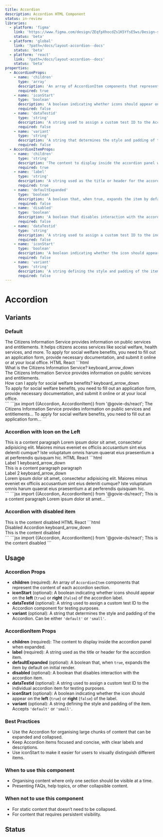 ```yaml
---
title: Accordion
description: Accordion HTML Component
status: in-review
libraries:
  - platform: 'figma'
    link: 'https://www.figma.com/design/ZEqfpXhocdZs1K5YfsE5ws/Design-system?node-id=4500-3185'
    status: 'beta'
  - platform: 'global'
    link: '?path=/docs/layout-accordion--docs'
    status: 'beta'
  - platform: 'react'
    link: '?path=/docs/layout-accordion--docs'
    status: 'beta'
properties:
  - AccordionProps:
    - name: 'children'
      type: 'array'
      description: 'An array of AccordionItem components that represent the content of each accordion section.'
      required: true
    - name: 'iconStart'
      type: 'boolean'
      description: 'A boolean indicating whether icons should appear on the left (true) or right (false) of the accordion label.'
      required: false
    - name: 'dataTestid'
      type: 'string'
      description: 'A string used to assign a custom test ID to the Accordion component for testing purposes.'
      required: false
    - name: 'variant'
      type: 'string'
      description: 'A string that determines the style and padding of the Accordion. Can be either default or small.'
      required: false
  - AccordionItemProps:
    - name: 'children'
      type: 'string'
      description: 'The content to display inside the accordion panel when expanded.'
      required: true
    - name: 'label' 
      type: 'string'
      description: 'A string used as the title or header for the accordion item.'
      required: true
    - name: 'defaultExpanded' 
      type: 'boolean'
      description: 'A boolean that, when true, expands the item by default on initial render.'
      required: false
    - name: 'disabled'
      type: 'boolean'
      description: 'A boolean that disables interaction with the accordion item.'
      required: false
    - name: 'dataTestid'
      type: 'string'
      description: 'A string used to assign a custom test ID to the individual accordion item for testing purposes.'
      required: false
    - name: 'iconStart'
      type: 'boolean'
      description: 'A boolean indicating whether the icon should appear on the left (true) or right (false) of the label.'
      required: false
    - name: 'variant'
      type: 'string'
      description: 'A string defining the style and padding of the item. Accepts default or small.'
      required: false
---
```


# Accordion

## Variants

### Default

<ComponentContainer>
  <Accordion>
    <AccordionItem label="What is the Citizens Information Service?">
      The Citizens Information Service provides information on public services
      and entitlements. It helps citizens access services like social welfare,
      health services, and more.
    </AccordionItem>
    <AccordionItem label="How can I apply for social welfare benefits?">
      To apply for social welfare benefits, you need to fill out an application
      form, provide necessary documentation, and submit it online or at your
      local office.
    </AccordionItem>
  </Accordion>
</ComponentContainer>

<Tabs id="tab1">
  <TabList>
    <TabItem value="tab11" checked>HTML</TabItem>
    <TabItem value="tab12">React</TabItem>
  </TabList>
  <TabPanel value="tab11">
  ```html
  <div data-module="gieds-accordion" role="region">
    <div class="gi-border-t gi-border-b">
      <div data-disabled="false" data-icon-start="false" data-default-expanded="false" role="group" class="gi-accordion" tabindex="0">
        <div id="accordion-header-0" class="gi-accordion-header gi-px-2 gi-py-4 gi-text-md gi-font-bold">What is the Citizens Information Service? <span class="material-symbols-outlined gi-text-[24px] gi-block" role="alert" style="font-variation-settings: &quot;FILL&quot; 0, &quot;wght&quot; 400, &quot;GRAD&quot; 0, &quot;opsz&quot; 24;">keyboard_arrow_down</span>
        </div>
      </div>
      <div class="gi-px-2 gi-pb-4 gi-pt-2 gi-font-normal gi-hidden gi-text-md" id="accordion-panel-0" role="region">The Citizens Information Service provides information on public services and entitlements.</div>
    </div>
    <div class="gi-border-t">
      <div data-disabled="false" data-icon-start="false" data-default-expanded="false" role="group" class="gi-accordion" tabindex="0">
        <div id="accordion-header-1" class="gi-accordion-header gi-px-2 gi-py-4 gi-text-md gi-font-bold">How can I apply for social welfare benefits? <span class="material-symbols-outlined gi-text-[24px] gi-block" role="alert" style="font-variation-settings: &quot;FILL&quot; 0, &quot;wght&quot; 400, &quot;GRAD&quot; 0, &quot;opsz&quot; 24;">keyboard_arrow_down</span>
        </div>
      </div>
      <div class="gi-px-2 gi-pb-4 gi-pt-2 gi-font-normal gi-hidden gi-text-md" id="accordion-panel-1" role="region">To apply for social welfare benefits, you need to fill out an application form, provide necessary documentation, and submit it online or at your local office.</div>
    </div>
  </div>  
  ```
  </TabPanel>
  <TabPanel value="tab12">
  ```jsx
    import {(Accordion, AccordionItem)} from '@govie-ds/react';
    <Accordion>
      <AccordionItem label="What is the Citizens Information Service?">
            The Citizens Information Service provides information on public
            services and entitlements...
      </AccordionItem>
      <AccordionItem label="How can I apply for social welfare benefits?">
            To apply for social welfare benefits, you need to fill out an
            application form...
      </AccordionItem>
    </Accordion>
    ```
  </TabPanel>
</Tabs>

### Accordion with Icon on the Left

<ComponentContainer>
  <Accordion iconStart>
    <AccordionItem label="Label1">This is a content paragraph</AccordionItem>
    <AccordionItem label="Label2">
      Lorem ipsum dolor sit amet, consectetur adipisicing elit. Maiores minus
      eveniet ex officiis accusantium sint eius deleniti cumque? Iste voluptatum
      omnis harum quaerat eius praesentium a at perferendis quisquam hic.
    </AccordionItem>
  </Accordion>
</ComponentContainer>

<Tabs id="tab2">
  <TabList>
    <TabItem value="tab21" checked>
      HTML
    </TabItem>
    <TabItem  value="tab22">
      React
    </TabItem>
  </TabList>
  <TabPanel value="tab21">
  ```html
  <div data-module="gieds-accordion" role="region">
    <div class="gi-border-t gi-border-b">
      <div data-disabled="false" data-icon-start="true" data-default-expanded="false" role="group" class="gi-accordion" tabindex="0">
        <div id="accordion-header-0" class="gi-accordion-header gi-px-2 gi-py-4 gi-text-md gi-font-bold">Label 1 <span class="material-symbols-outlined gi-text-[24px] gi-block" role="alert" style="font-variation-settings: &quot;FILL&quot; 0, &quot;wght&quot; 400, &quot;GRAD&quot; 0, &quot;opsz&quot; 24;">keyboard_arrow_down</span>
        </div>
      </div>
      <div class="gi-px-2 gi-pb-4 gi-pt-2 gi-font-normal gi-hidden gi-text-md" id="accordion-panel-0" role="region">This is a content paragraph paragraph</div>
    </div>
    <div class="gi-border-t">
      <div data-disabled="false" data-icon-start="true" data-default-expanded="false" role="group" class="gi-accordion" tabindex="0">
        <div id="accordion-header-1" class="gi-accordion-header gi-px-2 gi-py-4 gi-text-md gi-font-bold">Label 2 <span class="material-symbols-outlined gi-text-[24px] gi-block" role="alert" style="font-variation-settings: &quot;FILL&quot; 0, &quot;wght&quot; 400, &quot;GRAD&quot; 0, &quot;opsz&quot; 24;">keyboard_arrow_down</span>
        </div>
      </div>
      <div class="gi-px-2 gi-pb-4 gi-pt-2 gi-font-normal gi-hidden gi-text-md" id="accordion-panel-1" role="region">Lorem ipsum dolor sit amet, consectetur adipisicing elit. Maiores minus eveniet ex officiis accusantium sint eius deleniti cumque? Iste voluptatum omnis harum quaerat eius praesentium a at perferendis quisquam hic.</div>
    </div>
  </div>
  ```
  </TabPanel>
  <TabPanel value="tab22">
    ```jsx
     import {(Accordion, AccordionItem)} from '@govie-ds/react';
    <Accordion iconStart={true}>
      <AccordionItem label="Label1">This is a content paragraph
      </AccordionItem>
      <AccordionItem label="Label2">Lorem ipsum dolor sit amet...
      </AccordionItem>
    </Accordion>
    ```
  </TabPanel>
</Tabs>

### Accordion with disabled item

<ComponentContainer>
  <Accordion>
    <AccordionItem disabled label="Disabled Accordion">
      This is the content disabled
    </AccordionItem>
  </Accordion>
</ComponentContainer>

<Tabs id="tab3">
  <TabList>
    <TabItem value="tab31" checked>
      HTML
    </TabItem>
    <TabItem value="tab32">
      React
    </TabItem>
  </TabList>
  <TabPanel value="tab31">
    ```html
    <div data-module="gieds-accordion" role="region">
      <div class="gi-border-t">
        <div data-disabled="true" data-icon-start="true" data-default-expanded="false" role="group" class="gi-accordion" tabindex="0">
          <div id="accordion-header-3" class="gi-accordion-header gi-px-2 gi-py-4 gi-text-md gi-font-bold">Disabled Accordion <span class="material-symbols-outlined gi-text-[24px] gi-block" role="alert" style="font-variation-settings: &quot;FILL&quot; 0, &quot;wght&quot; 400, &quot;GRAD&quot; 0, &quot;opsz&quot; 24;">keyboard_arrow_down</span>
          </div>
        </div>
        <div class="gi-px-2 gi-pb-4 gi-pt-2 gi-font-normal gi-hidden gi-text-md" id="accordion-panel-3" role="region">
          This is the content disabled
        </div>
      </div>
    </div>
    ```
    </TabPanel>
  <TabPanel value="tab32">
  ```jsx
   import {(Accordion, AccordionItem)} from '@govie-ds/react';
  <Accordion>
    <AccordionItem disabled label="Disabled Accordion">
        This is the content disabled
    </AccordionItem>
  </Accordion>
  ```
</TabPanel>
</Tabs>

## Usage

### Accordion Props

- **children** (required): An array of `AccordionItem` components that represent the content of each accordion section.
- **iconStart** (optional): A boolean indicating whether icons should appear on the **left** (`true`) or **right** (`false`) of the accordion label.
- **dataTestid** (optional): A string used to assign a custom test ID to the Accordion component for testing purposes.
- **variant** (optional): A string that determines the style and padding of the Accordion. Can be either `'default'` or `'small'`.

### AccordionItem Props

- **children** (required): The content to display inside the accordion panel when expanded.
- **label** (required): A string used as the title or header for the accordion item.
- **defaultExpanded** (optional): A boolean that, when `true`, expands the item by default on initial render.
- **disabled** (optional): A boolean that disables interaction with the accordion item.
- **dataTestid** (optional): A string used to assign a custom test ID to the individual accordion item for testing purposes.
- **iconStart** (optional): A boolean indicating whether the icon should appear on the **left** (`true`) or **right** (`false`) of the label.
- **variant** (optional): A string defining the style and padding of the item. Accepts `'default'` or `'small'`.

### Best Practices

- Use the Accordion for organising large chunks of content that can be expanded and collapsed.
- Keep Accordion items focused and concise, with clear labels and descriptions.
- Use iconStart to make it easier for users to visually distinguish different items.

### When to use this component

- Organising content where only one section should be visible at a time.
- Presenting FAQs, help topics, or other collapsible content.

### When not to use this component

- For static content that doesn’t need to be collapsed.
- For content that requires persistent visibility.

## Status

<ComponentStatusBlock componentId="accordion" />
